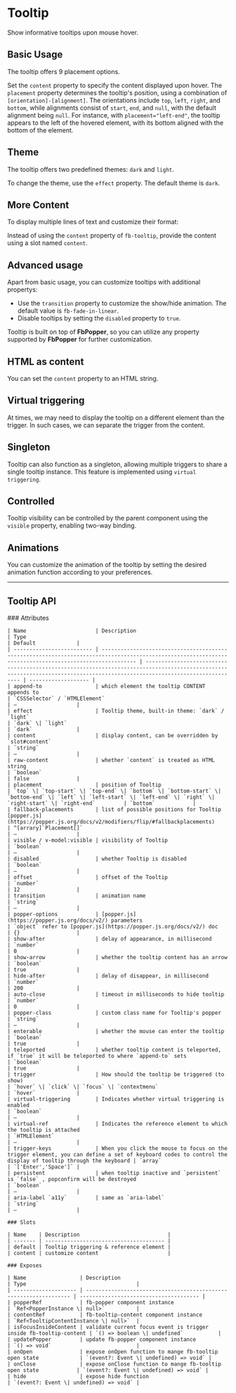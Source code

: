 
<Meta of={TooltipStories} />

# Tooltip

Show informative tooltips upon mouse hover.

## Basic Usage

The tooltip offers 9 placement options.

Set the `content` property to specify the content displayed upon hover. The `placement` property determines the tooltip's position, using a combination
of `[orientation]-[alignment]`. The orientations include `top`, `left`, `right`, and `bottom`, while alignments consist of `start`, `end`, and `null`,
with the default alignment being `null`. For instance, with `placement="left-end"`, the tooltip appears to the left of the hovered element, with its
bottom aligned with the bottom of the element.

<Canvas of={TooltipStories.BasicUsage} />

## Theme

The tooltip offers two predefined themes: `dark` and `light`.

To change the theme, use the `effect` property. The default theme is `dark`.

<Canvas of={TooltipStories.Theme} />

## More Content

To display multiple lines of text and customize their format:

Instead of using the `content` property of `fb-tooltip`, provide the content using a slot named `content`.

<Canvas of={TooltipStories.MoreContent} />

## Advanced usage

Apart from basic usage, you can customize tooltips with additional propertys:

- Use the `transition` property to customize the show/hide animation. The default value is `fb-fade-in-linear`.
- Disable tooltips by setting the `disabled` property to `true`.

Tooltip is built on top of **FbPopper**, so you can utilize any property supported by **FbPopper** for further customization.

<Canvas of={TooltipStories.Advanced} />

## HTML as content

You can set the `content` property to an HTML string.

<Canvas of={TooltipStories.HtmlContent} />

## Virtual triggering

At times, we may need to display the tooltip on a different element than the trigger. In such cases, we can separate the trigger from the content.

<Canvas of={TooltipStories.VirtualTrigger} />

## Singleton

Tooltip can also function as a singleton, allowing multiple triggers to share a single tooltip instance. This feature is implemented using `virtual triggering`.

<Canvas of={TooltipStories.Singleton} />

## Controlled

Tooltip visibility can be controlled by the parent component using the `visible` property, enabling two-way binding.

<Canvas of={TooltipStories.Controlled} />

## Animations

You can customize the animation of the tooltip by setting the desired animation function according to your preferences.

<Canvas of={TooltipStories.Animations} />

***

## Tooltip API

<div style={{ marginTop: '30px' }}>
	### Attributes

	| Name                      | Description                                                                                                                                             | Type                                                                                                                                                                       | Default             |
	| ------------------------- | ------------------------------------------------------------------------------------------------------------------------------------------------------- | -------------------------------------------------------------------------------------------------------------------------------------------------------------------------- | ------------------- |
	| append-to                 | which element the tooltip CONTENT appends to                                                                                                            | `CSSSelector` / `HTMLElement`                                                                                                                                              | —                   |
	| effect                    | Tooltip theme, built-in theme: `dark` / `light`                                                                                                         | `dark` \| `light`                                                                                                                                                          | `dark`              |
	| content                   | display content, can be overridden by `slot#content`                                                                                                    | `string`                                                                                                                                                                   | —                   |
	| raw-content               | whether `content` is treated as HTML string                                                                                                             | `boolean`                                                                                                                                                                  | false               |
	| placement                 | position of Tooltip                                                                                                                                     | `top` \| `top-start` \| `top-end` \| `bottom` \| `bottom-start` \| `bottom-end` \| `left` \| `left-start` \| `left-end` \| `right` \| `right-start` \| `right-end`         | `bottom`            |
	| fallback-placements       | list of possible positions for Tooltip [popper.js](https://popper.js.org/docs/v2/modifiers/flip/#fallbackplacements)                                    | ^[arrary]`Placement[]`                                                                                                                                                     | —                   |
	| visible / v-model:visible | visibility of Tooltip                                                                                                                                   | `boolean`                                                                                                                                                                  | —                   |
	| disabled                  | whether Tooltip is disabled                                                                                                                             | `boolean`                                                                                                                                                                  | —                   |
	| offset                    | offset of the Tooltip                                                                                                                                   | `number`                                                                                                                                                                   | 12                  |
	| transition                | animation name                                                                                                                                          | `string`                                                                                                                                                                   | —                   |
	| popper-options            | [popper.js](https://popper.js.org/docs/v2/) parameters                                                                                                  | `object` refer to [popper.js](https://popper.js.org/docs/v2/) doc                                                                                                          | {}                  |
	| show-after                | delay of appearance, in millisecond                                                                                                                     | `number`                                                                                                                                                                   | 0                   |
	| show-arrow                | whether the tooltip content has an arrow                                                                                                                | `boolean`                                                                                                                                                                  | true                |
	| hide-after                | delay of disappear, in millisecond                                                                                                                      | `number`                                                                                                                                                                   | 200                 |
	| auto-close                | timeout in milliseconds to hide tooltip                                                                                                                 | `number`                                                                                                                                                                   | 0                   |
	| popper-class              | custom class name for Tooltip's popper                                                                                                                  | `string`                                                                                                                                                                   | —                   |
	| enterable                 | whether the mouse can enter the tooltip                                                                                                                 | `boolean`                                                                                                                                                                  | true                |
	| teleported                | whether tooltip content is teleported, if `true` it will be teleported to where `append-to` sets                                                        | `boolean`                                                                                                                                                                  | true                |
	| trigger                   | How should the tooltip be triggered (to show)                                                                                                           | `hover` \| `click` \| `focus` \| `contextmenu`                                                                                                                             | `hover`             |
	| virtual-triggering        | Indicates whether virtual triggering is enabled                                                                                                         | `boolean`                                                                                                                                                                  | —                   |
	| virtual-ref               | Indicates the reference element to which the tooltip is attached                                                                                        | `HTMLElement`                                                                                                                                                              | —                   |
	| trigger-keys              | When you click the mouse to focus on the trigger element, you can define a set of keyboard codes to control the display of tooltip through the keyboard | `array`                                                                                                                                                                    | `['Enter','Space']` |
	| persistent                | when tooltip inactive and `persistent` is `false` , popconfirm will be destroyed                                                                        | `boolean`                                                                                                                                                                  | —                   |
	| aria-label `a11y`         | same as `aria-label`                                                                                                                                    | `string`                                                                                                                                                                   | —                   |

	### Slots

	| Name    | Description                            |
	| ------- | -------------------------------------- |
	| default | Tooltip triggering & reference element |
	| content | customize content                      |

	### Exposes

	| Name                 | Description                                                       | Type                                   |
	| -------------------- | ----------------------------------------------------------------- | -------------------------------------- |
	| popperRef            | fb-popper component instance                                      | `Ref<PopperInstance \| null>`          |
	| contentRef           | fb-tooltip-content component instance                             | `Ref<TooltipContentInstance \| null>`  |
	| isFocusInsideContent | validate current focus event is trigger inside fb-tooltip-content | `() => boolean \| undefined`           |
	| updatePopper         | update fb-popper component instance                               | `() => void`                           |
	| onOpen               | expose onOpen function to mange fb-tooltip open state             | `(event?: Event \| undefined) => void` |
	| onClose              | expose onClose function to mange fb-tooltip open state            | `(event?: Event \| undefined) => void` |
	| hide                 | expose hide function                                              | `(event?: Event \| undefined) => void` |
</div>
